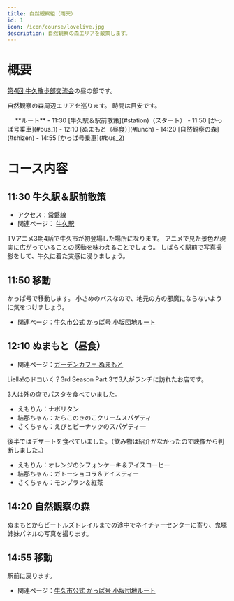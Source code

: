 ```yaml
---
title: 自然観察組（雨天）
id: 1
icon: /icon/course/lovelive.jpg
description: 自然観察の森エリアを散策します。
---
```


# 概要
[第4回 牛久散歩部交流会](/note/ushiku_4th)の昼の部です。

自然観察の森周辺エリアを巡ります。
時間は目安です。

<div class="border border-gray-300 dark:border-gray-900 rounded-md p-2 bg-white dark:bg-gray-700 shadow-sm">
　 **ルート**
- 11:30 [牛久駅＆駅前散策](#station)（スタート）
- 11:50 [かっぱ号乗車](#bus_1)
- 12:10 [ぬまもと（昼食）](#lunch)
- 14:20 [自然観察の森](#shizen)
- 14:55 [かっぱ号乗車](#bus_2)
</div>

# コース内容
## 11:30 牛久駅＆駅前散策<span id="station" />
- アクセス：[常磐線](https://www.jreast-timetable.jp/2507/train/080/083151.html)
- 関連ページ： [牛久駅](/spot_note/station)

<LinkedImage
  basename="nato_blooming/ushiku_station"
/>

TVアニメ3期4話で牛久市が初登場した場所になります。
アニメで見た景色が現実に広がっていることの感動を味わえることでしょう。
しばらく駅前で写真撮影をして、牛久に着た実感に浸りましょう。

## 11:50 移動 <span id="bus_1" />
かっぱ号で移動します。
小さめのバスなので、地元の方の邪魔にならないように気をつけましょう。

<div class="border border-gray-300 dark:border-gray-900 rounded-lg p-2 bg-white dark:bg-gray-700 shadow-sm">
<TransitPlace time="11:50" name="牛久駅東口" />
<TransitRoute icon="bus" detail="かっぱ号 小坂団地ルート・左回り 9分" />
<TransitPlace time="11:59" name="さくら台4丁目" />
<TransitRoute icon="walk" detail="徒歩 6分" />
<TransitPlace time="12:05" name="ガーデンカフェぬまもと" />
</div>

- 関連ページ：[牛久市公式 かっぱ号 小坂団地ルート](https://www.city.ushiku.lg.jp/page/page001779.html)

## 12:10 ぬまもと（昼食） <span id="lunch" />
- 関連ページ：[ガーデンカフェ ぬまもと](/spot_note/numamoto)

<LinkedImage
  basename="/nato_blooming/numamoto-sign"
/>

Liella!のドコいく？3rd Season Part.3で3人がランチに訪れたお店です。

<YouTubeEmbed videoId="NC4Rzm3hyuc" />

3人は外の席でパスタを食べていました。
- えもりん：ナポリタン
- 結那ちゃん：たらこのきのこクリームスパゲティ
- さくちゃん：えびとピーナッツのスパゲティ―

後半ではデザートを食べていました。（飲み物は紹介がなかったので映像から判断しました。）
- えもりん：オレンジのシフォンケーキ＆アイスコーヒー
- 結那ちゃん：ガトーショコラ＆アイスティー
- さくちゃん：モンブラン＆紅茶

<LinkedImage
  basename="/hamyu044/numamoto-menu"
/>

<LinkedImage
  basename="/nato_blooming/numamoto-cake"
/>

## 14:20 自然観察の森 <span id="shizen" />
ぬまもとからビートルズトレイルまでの途中でネイチャーセンターに寄り、鬼塚姉妹パネルの写真を撮ります。

## 14:55 移動 <span id="bus_2" />
駅前に戻ります。
                                                                            <div class="border border-gray-300 dark:border-gray-900 rounded-lg p-2 bg-white dark:bg-gray-700 shadow-sm">
<TransitPlace time="14:55" name="牛久自然観察の森正門" />
<TransitRoute icon="bus" detail="かっぱ号 小坂団地ルート・右回り 20分" />
<TransitPlace time="15:15" name="牛久駅東口" />
</div>

- 関連ページ：[牛久市公式 かっぱ号 小坂団地ルート](https://www.city.ushiku.lg.jp/page/page001779.html)
